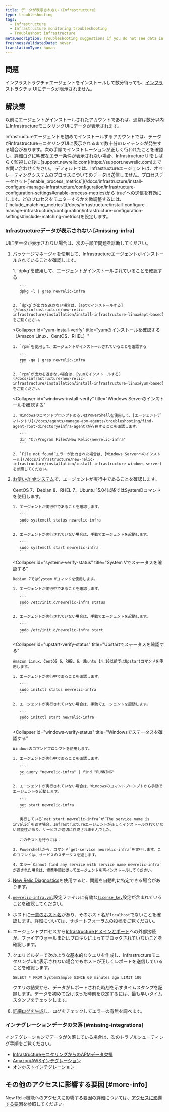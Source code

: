 ```yaml
---
title: データが表示されない（Infrastructure）
type: troubleshooting
tags:
  - Infrastructure
  - Infrastructure monitoring troubleshooting
  - Troubleshoot infrastructure
metaDescription: Troubleshooting suggestions if you do not see data in the New Relic infrastructure UI.
freshnessValidatedDate: never
translationType: human
---
```


## 問題

インフラストラクチャエージェントをインストールして数分待っても、[インフラストラクチャ UI](/docs/infrastructure/infrastructure-ui-pages/infra-ui-overview)にデータが表示されません。

## 解決策

以前にエージェントがインストールされたアカウントであれば、通常は数分以内にInfrastructureモニタリングUIにデータが表示されます。

<Callout variant="important">
  Infrastructureエージェントを初めてインストールするアカウントでは、データがInfrastructureモニタリングUIに表示されるまで数十分のレイテンシが発生する場合があります。次の手順でインストレーションが正しく行われたことを確認し、詳細ログに明確なエラー条件が表示されない場合、Infrastructure UIをしばらく監視した後に[support.newrelic.com](https://support.newrelic.com)までお問い合わせください。
</Callout>

<Callout variant="important">
  デフォルトでは、Infrastructureエージェントは、オペレーティングシステムのプロセスについてのデータは送信しません。プロセスデータセット[`enable_process_metrics`](/docs/infrastructure/install-configure-manage-infrastructure/configuration/infrastructure-configuration-settings#enable-process-metrics)から`true`への送信を有効にします。どのプロセスをモニターするかを微調整するには、[`include_matching_metrics`](/docs/infrastructure/install-configure-manage-infrastructure/configuration/infrastructure-configuration-settings#include-matching-metrics)を設定します。
</Callout>

### Infrastructureデータが表示されない [#missing-infra]

UIにデータが表示されない場合は、次の手順で問題を診断してください。

1. パッケージマネージャを使用して、Infrastructureエージェントがインストールされていることを確認します。

   <CollapserGroup>
     <Collapser
       id="apt-install-verify"
       title="aptのインストールを確認する（DebianまたはUbuntu）"
     >
       1. `dpkg`を使用して、エージェントがインストールされていることを確認する

          ```
          dpkg -l | grep newrelic-infra
          ```

       2. `dpkg`が出力を返さない場合は、[aptでインストールする](/docs/infrastructure/new-relic-infrastructure/installation/install-infrastructure-linux#apt-based)をご覧ください。
     </Collapser>

     <Collapser
       id="yum-install-verify"
       title="yumのインストールを確認する（Amazon Linux、CentOS、RHEL）"
     >
       1. `rpm`を使用して、エージェントがインストールされていることを確認する

          ```
          rpm -qa | grep newrelic-infra
          ```

       2. `rpm`が出力を返さない場合は、[yumでインストールする](/docs/infrastructure/new-relic-infrastructure/installation/install-infrastructure-linux#yum-based)をご覧ください。
     </Collapser>

     <Collapser
       id="windows-install-verify"
       title="Windows Serverのインストールを確認する"
     >
       1. WindowsのコマンドプロンプトあるいはPowerShellを使用して、[エージェントディレクトリ](/docs/agents/manage-apm-agents/troubleshooting/find-agent-root-directory#infra-agent)が存在することを確認します。

          ```
          dir "C:\Program Files\New Relic\newrelic-infra"
          ```

       2. `File not found`エラーが出力された場合は、[Windows Serverへのインストール](/docs/infrastructure/new-relic-infrastructure/installation/install-infrastructure-windows-server)を参照してください。
     </Collapser>
   </CollapserGroup>

2. [お使いのinitシステム](/docs/infrastructure/new-relic-infrastructure/configuration/start-stop-restart-check-infrastructure-agent-status#init-system)で、エージェントが実行中であることを確認します。

   <CollapserGroup>
     <Collapser
       id="systemd-verify-status"
       title="SystemDでステータスを確認する"
     >
       CentOS 7、Debian 8、RHEL 7、Ubuntu 15.04以降ではSystemDコマンドを使用します。

       1. エージェントが実行中であることを確認します。

          ```
          sudo systemctl status newrelic-infra
          ```

       2. エージェントが実行されていない場合は、手動でエージェントを起動します。

          ```
          sudo systemctl start newrelic-infra
          ```
     </Collapser>

     <Collapser
       id="systemv-verify-status"
       title="System Vでステータスを確認する"
     >
       Debian 7ではSystem Vコマンドを使用します。

       1. エージェントが実行中であることを確認します。

          ```
          sudo /etc/init.d/newrelic-infra status
          ```

       2. エージェントが実行されていない場合は、手動でエージェントを起動します。

          ```
          sudo /etc/init.d/newrelic-infra start
          ```
     </Collapser>

     <Collapser
       id="upstart-verify-status"
       title="Upstartでステータスを確認する"
     >
       Amazon Linux、CentOS 6、RHEL 6、Ubuntu 14.10以前ではUpstartコマンドを使用します。

       1. エージェントが実行中であることを確認します。

          ```
          sudo initctl status newrelic-infra
          ```

       2. エージェントが実行されていない場合は、手動でエージェントを起動します。

          ```
          sudo initctl start newrelic-infra
          ```
     </Collapser>

     <Collapser
       id="windows-verify-status"
       title="Windowsでステータスを確認する"
     >
       Windowsのコマンドプロンプトを使用します。

       1. エージェントが実行中であることを確認します。

          ```
          sc query "newrelic-infra" | find "RUNNING"
          ```

       2. エージェントが実行されていない場合は、Windowsのコマンドプロンプトから手動でエージェントを起動します。

          ```
          net start newrelic-infra
          ```

          実行している`net start newrelic-infra`が`The service name is invalid`を返す場合、Infrastructureエージェントが正しくインストールされていない可能性があり、サービスが適切に作成されませんでした。

          このテストを行うには：

       3. Powershellから、コマンド`get-service newrelic-infra`を実行します。このコマンドは、サービスのステータスを返します。

       4. エラー`Cannot find any service with service name newrelic-infra`が返された場合は、標準手順に従ってエージェントを再インストールしてください。
     </Collapser>
   </CollapserGroup>

3. [New Relic Diagnostics](/docs/agents/manage-apm-agents/troubleshooting/new-relic-diagnostics)を使用すると、問題を自動的に特定できる場合があります。

4. [`newrelic-infra.yml`](/docs/infrastructure/new-relic-infrastructure/configuration/configure-infrastructure-agent#config-file)設定ファイルに有効な[`license_key`](/docs/infrastructure/new-relic-infrastructure/configuration/configure-infrastructure-agent#conf-license_key)設定が含まれていることを確認してください。

5. ホストに[一意のホスト名](/docs/infrastructure/new-relic-infrastructure/getting-started/compatibility-requirements-new-relic-infrastructure#hostname)があり、そのホスト名が`localhost`でないことを確認します。詳細については、[サポートフォーラムの投稿](https://discuss.newrelic.com/t/relic-solution-a-common-reason-for-a-host-failing-to-show-up-in-the-infrastructure-dashboard/53031)をご覧ください。

6. エージェントプロセスから[Infrastructureドメインとポート](/docs/apm/new-relic-apm/getting-started/networks#infrastructure)への外部接続が、ファイアウォールまたはプロキシによってブロックされていないことを確認します。

7. クエリビルダーで次のような基本的なクエリを作成し、InfrastructureモニタリングUIに表示されない場合でもホストが正しくレポートを送信していることを確認します。

   ```
   SELECT * FROM SystemSample SINCE 60 minutes ago LIMIT 100
   ```

   クエリの結果から、データがレポートされた時刻を示すタイムスタンプを記録します。データを初めて受け取った時刻を決定するには、最も早いタイムスタンプをチェックします。

8. [詳細ログを生成](/docs/infrastructure/new-relic-infrastructure/troubleshooting/generating-logs-troubleshooting-infrastructure)し、ログをチェックしてエラーの有無を調べます。

### インテグレーションデータの欠落 [#missing-integrations]

インテグレーションでデータが欠落している場合は、次のトラブルシューティング手順をご覧ください。

* [InfrastructureモニタリングからのAPMデータ欠損](/docs/infrastructure/new-relic-infrastructure/troubleshooting/apm-data-missing-infrastructure)
* [Amazon/AWSインテグレーション](/docs/infrastructure/amazon-integrations/troubleshooting/no-data-appears-amazonaws-integrations)
* [オンホストインテグレーション](/docs/infrastructure/on-host-integrations/troubleshooting/not-seeing-host-integration-data)

## その他のアクセスに影響する要因 [#more-info]

New Relic機能へのアクセスに影響する要因の詳細については、[アクセスに影響する要因](/docs/accounts/accounts-billing/general-account-settings/factors-affecting-access-features-data)を参照してください。